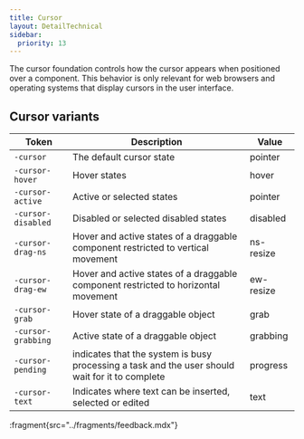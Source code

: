```yaml
---
title: Cursor
layout: DetailTechnical
sidebar:
  priority: 13
---
```


The cursor foundation controls how the cursor appears when positioned over a component. This behavior is only relevant for web browsers and operating systems that display cursors in the user interface.

## Cursor variants

| Token              | Description                                                                                     | Value     |
| ------------------ | ----------------------------------------------------------------------------------------------- | --------- |
| `-cursor`          | The default cursor state                                                                        | pointer   |
| `-cursor-hover`    | Hover states                                                                                    | hover     |
| `-cursor-active`   | Active or selected states                                                                       | pointer   |
| `-cursor-disabled` | Disabled or selected disabled states                                                            | disabled  |
| `-cursor-drag-ns`  | Hover and active states of a draggable component restricted to vertical movement                | ns-resize |
| `-cursor-drag-ew`  | Hover and active states of a draggable component restricted to horizontal movement              | ew-resize |
| `-cursor-grab`     | Hover state of a draggable object                                                               | grab      |
| `-cursor-grabbing` | Active state of a draggable object                                                              | grabbing  |
| `-cursor-pending`  | indicates that the system is busy processing a task and the user should wait for it to complete | progress  |
| `-cursor-text`     | Indicates where text can be inserted, selected or edited                                        | text      |

:fragment{src="../fragments/feedback.mdx"}

